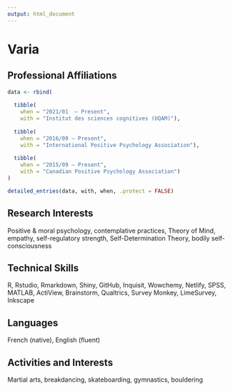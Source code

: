 ```yaml
---
output: html_document
---
```


\setlength{\parindent}{0in}
\setlength{\leftskip}{0in}
\normalsize

# Varia

## Professional Affiliations

\scriptsize

```r
data <- rbind(
  
  tibble(
    when = "2021/01  – Present",
    with = "Institut des sciences cognitives (UQAM)"),
  
  tibble(
    when = "2016/09 – Present",
    with = "International Positive Psychology Association"),
  
  tibble(
    when = "2015/09 – Present",
    with = "Canadian Positive Psychology Association")
)

detailed_entries(data, with, when, .protect = FALSE)
```

## Research Interests

Positive & moral psychology, contemplative practices, Theory of Mind, empathy, self-regulatory strength, Self-Determination Theory, bodily self-consciousness

## Technical Skills

R, Rstudio, Rmarkdown, Shiny, GitHub, Inquisit, Wowchemy, Netlify, SPSS, MATLAB, ActiView, Brainstorm, Qualtrics, Survey Monkey, LimeSurvey, Inkscape

## Languages

French (native), English (fluent)

## Activities and Interests

Martial arts, breakdancing, skateboarding, gymnastics, bouldering